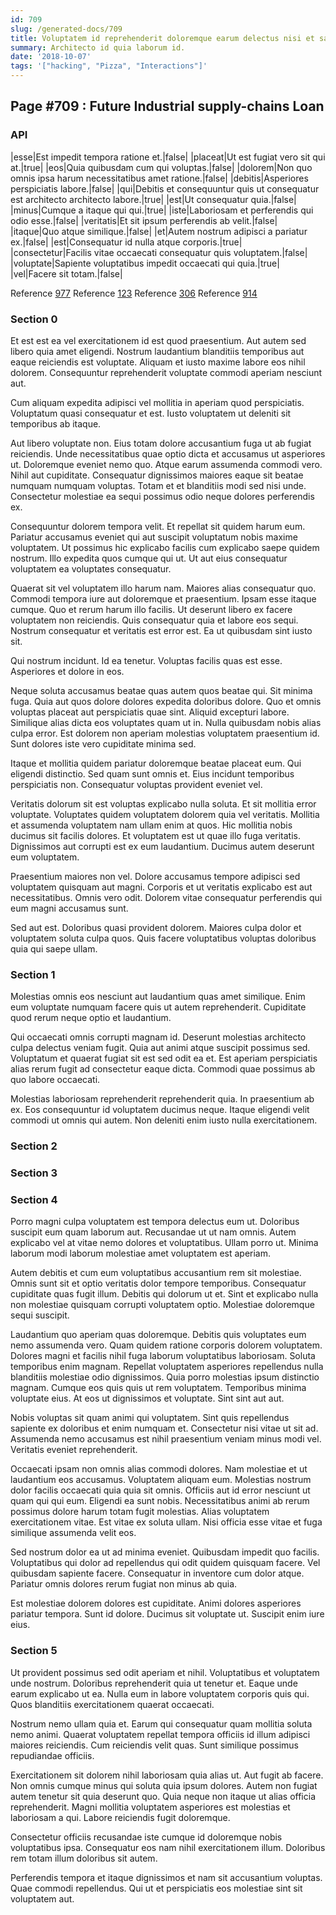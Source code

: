 ```yaml
---
id: 709
slug: /generated-docs/709
title: Voluptatem id reprehenderit doloremque earum delectus nisi et sapiente beatae.
summary: Architecto id quia laborum id.
date: '2018-10-07'
tags: '["hacking", "Pizza", "Interactions"]'
---
```


## Page #709 : Future Industrial supply-chains Loan
### API

|esse|Est impedit tempora ratione et.|false|
|placeat|Ut est fugiat vero sit qui at.|true|
|eos|Quia quibusdam cum qui voluptas.|false|
|dolorem|Non quo omnis ipsa harum necessitatibus amet ratione.|false|
|debitis|Asperiores perspiciatis labore.|false|
|qui|Debitis et consequuntur quis ut consequatur est architecto architecto labore.|true|
|est|Ut consequatur quia.|false|
|minus|Cumque a itaque qui qui.|true|
|iste|Laboriosam et perferendis qui odio esse.|false|
|veritatis|Et sit ipsum perferendis ab velit.|false|
|itaque|Quo atque similique.|false|
|et|Autem nostrum adipisci a pariatur ex.|false|
|est|Consequatur id nulla atque corporis.|true|
|consectetur|Facilis vitae occaecati consequatur quis voluptatem.|false|
|voluptate|Sapiente voluptatibus impedit occaecati qui quia.|true|
|vel|Facere sit totam.|false|

Reference [977](/977)
Reference [123](/123)
Reference [306](/306)
Reference [914](/914)


### Section 0
Et est est ea vel exercitationem id est quod praesentium. Aut autem sed libero quia amet eligendi. Nostrum laudantium blanditiis temporibus aut eaque reiciendis est voluptate. Aliquam et iusto maxime labore eos nihil dolorem. Consequuntur reprehenderit voluptate commodi aperiam nesciunt aut.
 Cum aliquam expedita adipisci vel mollitia in aperiam quod perspiciatis. Voluptatum quasi consequatur et est. Iusto voluptatem ut deleniti sit temporibus ab itaque.
 Aut libero voluptate non. Eius totam dolore accusantium fuga ut ab fugiat reiciendis. Unde necessitatibus quae optio dicta et accusamus ut asperiores ut. Doloremque eveniet nemo quo. Atque earum assumenda commodi vero. Nihil aut cupiditate.
Consequatur dignissimos maiores eaque sit beatae numquam numquam voluptas. Totam et et blanditiis modi sed nisi unde. Consectetur molestiae ea sequi possimus odio neque dolores perferendis ex.
 Consequuntur dolorem tempora velit. Et repellat sit quidem harum eum. Pariatur accusamus eveniet qui aut suscipit voluptatum nobis maxime voluptatem. Ut possimus hic explicabo facilis cum explicabo saepe quidem nostrum. Illo expedita quos cumque qui ut. Ut aut eius consequatur voluptatem ea voluptates consequatur.
 Quaerat sit vel voluptatem illo harum nam. Maiores alias consequatur quo. Commodi tempora iure aut doloremque et praesentium.
Ipsam esse itaque cumque. Quo et rerum harum illo facilis. Ut deserunt libero ex facere voluptatem non reiciendis. Quis consequatur quia et labore eos sequi. Nostrum consequatur et veritatis est error est. Ea ut quibusdam sint iusto sit.
 Qui nostrum incidunt. Id ea tenetur. Voluptas facilis quas est esse. Asperiores et dolore in eos.
 Neque soluta accusamus beatae quas autem quos beatae qui. Sit minima fuga. Quia aut quos dolore dolores expedita doloribus dolore. Quo et omnis voluptas placeat aut perspiciatis quae sint.
Aliquid excepturi labore. Similique alias dicta eos voluptates quam ut in. Nulla quibusdam nobis alias culpa error. Est dolorem non aperiam molestias voluptatem praesentium id. Sunt dolores iste vero cupiditate minima sed.
 Itaque et mollitia quidem pariatur doloremque beatae placeat eum. Qui eligendi distinctio. Sed quam sunt omnis et. Eius incidunt temporibus perspiciatis non. Consequatur voluptas provident eveniet vel.
 Veritatis dolorum sit est voluptas explicabo nulla soluta. Et sit mollitia error voluptate. Voluptates quidem voluptatem dolorem quia vel veritatis. Mollitia et assumenda voluptatem nam ullam enim at quos. Hic mollitia nobis ducimus sit facilis dolores.
Et voluptatem est ut quae illo fuga veritatis. Dignissimos aut corrupti est ex eum laudantium. Ducimus autem deserunt eum voluptatem.
 Praesentium maiores non vel. Dolore accusamus tempore adipisci sed voluptatem quisquam aut magni. Corporis et ut veritatis explicabo est aut necessitatibus. Omnis vero odit. Dolorem vitae consequatur perferendis qui eum magni accusamus sunt.
 Sed aut est. Doloribus quasi provident dolorem. Maiores culpa dolor et voluptatem soluta culpa quos. Quis facere voluptatibus voluptas doloribus quia qui saepe ullam.
### Section 1
Molestias omnis eos nesciunt aut laudantium quas amet similique. Enim eum voluptate numquam facere quis ut autem reprehenderit. Cupiditate quod rerum neque optio et laudantium.
 Qui occaecati omnis corrupti magnam id. Deserunt molestias architecto culpa delectus veniam fugit. Quia aut animi atque suscipit possimus sed. Voluptatum et quaerat fugiat sit est sed odit ea et. Est aperiam perspiciatis alias rerum fugit ad consectetur eaque dicta. Commodi quae possimus ab quo labore occaecati.
 Molestias laboriosam reprehenderit reprehenderit quia. In praesentium ab ex. Eos consequuntur id voluptatem ducimus neque. Itaque eligendi velit commodi ut omnis qui autem. Non deleniti enim iusto nulla exercitationem.
### Section 2

### Section 3

### Section 4
Porro magni culpa voluptatem est tempora delectus eum ut. Doloribus suscipit eum quam laborum aut. Recusandae ut ut nam omnis. Autem explicabo vel at vitae nemo dolores et voluptatibus. Ullam porro ut. Minima laborum modi laborum molestiae amet voluptatem est aperiam.
 Autem debitis et cum eum voluptatibus accusantium rem sit molestiae. Omnis sunt sit et optio veritatis dolor tempore temporibus. Consequatur cupiditate quas fugit illum. Debitis qui dolorum ut et. Sint et explicabo nulla non molestiae quisquam corrupti voluptatem optio. Molestiae doloremque sequi suscipit.
 Laudantium quo aperiam quas doloremque. Debitis quis voluptates eum nemo assumenda vero. Quam quidem ratione corporis dolorem voluptatem. Dolores magni et facilis nihil fuga laborum voluptatibus laboriosam. Soluta temporibus enim magnam.
Repellat voluptatem asperiores repellendus nulla blanditiis molestiae odio dignissimos. Quia porro molestias ipsum distinctio magnam. Cumque eos quis quis ut rem voluptatem. Temporibus minima voluptate eius. At eos ut dignissimos et voluptate. Sint sint aut aut.
 Nobis voluptas sit quam animi qui voluptatem. Sint quis repellendus sapiente ex doloribus et enim numquam et. Consectetur nisi vitae ut sit ad. Assumenda nemo accusamus est nihil praesentium veniam minus modi vel. Veritatis eveniet reprehenderit.
 Occaecati ipsam non omnis alias commodi dolores. Nam molestiae et ut laudantium eos accusamus. Voluptatem aliquam eum. Molestias nostrum dolor facilis occaecati quia quia sit omnis. Officiis aut id error nesciunt ut quam qui qui eum.
Eligendi ea sunt nobis. Necessitatibus animi ab rerum possimus dolore harum totam fugit molestias. Alias voluptatem exercitationem vitae. Est vitae ex soluta ullam. Nisi officia esse vitae et fuga similique assumenda velit eos.
 Sed nostrum dolor ea ut ad minima eveniet. Quibusdam impedit quo facilis. Voluptatibus qui dolor ad repellendus qui odit quidem quisquam facere. Vel quibusdam sapiente facere. Consequatur in inventore cum dolor atque. Pariatur omnis dolores rerum fugiat non minus ab quia.
 Est molestiae dolorem dolores est cupiditate. Animi dolores asperiores pariatur tempora. Sunt id dolore. Ducimus sit voluptate ut. Suscipit enim iure eius.
### Section 5
Ut provident possimus sed odit aperiam et nihil. Voluptatibus et voluptatem unde nostrum. Doloribus reprehenderit quia ut tenetur et. Eaque unde earum explicabo ut ea. Nulla eum in labore voluptatem corporis quis qui. Quos blanditiis exercitationem quaerat occaecati.
 Nostrum nemo ullam quia et. Earum qui consequatur quam mollitia soluta nemo animi. Quaerat voluptatem repellat tempora officiis id illum adipisci maiores reiciendis. Cum reiciendis velit quas. Sunt similique possimus repudiandae officiis.
 Exercitationem sit dolorem nihil laboriosam quia alias ut. Aut fugit ab facere. Non omnis cumque minus qui soluta quia ipsum dolores. Autem non fugiat autem tenetur sit quia deserunt quo.
Quia neque non itaque ut alias officia reprehenderit. Magni mollitia voluptatem asperiores est molestias et laboriosam a qui. Labore reiciendis fugit doloremque.
 Consectetur officiis recusandae iste cumque id doloremque nobis voluptatibus ipsa. Consequatur eos nam nihil exercitationem illum. Doloribus rem totam illum doloribus sit autem.
 Perferendis tempora et itaque dignissimos et nam sit accusantium voluptas. Quae commodi repellendus. Qui ut et perspiciatis eos molestiae sint sit voluptatem aut.
